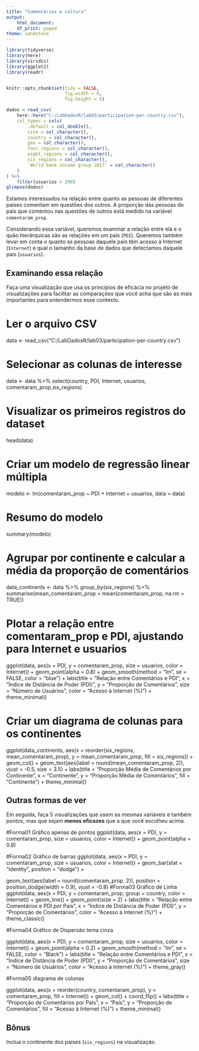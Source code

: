 ---
title: "Comentários e cultura"
output:
    html_document:
    df_print: paged
theme: sandstone
---

```{r echo=FALSE, message=FALSE, warning=FALSE}
library(tidyverse)
library(here)
library(viridis)
library(ggplot2)
library(readr)


knitr::opts_chunk$set(tidy = FALSE,
                      fig.width = 6,
                      fig.height = 5)
```

```{r read}
dados = read_csv(
    here::here("C:/LabDadosR/lab03/participation-per-country.csv"),
    col_types = cols(
        .default = col_double(),
        site = col_character(),
        country = col_character(),
        geo = col_character(),
        four_regions = col_character(),
        eight_regions = col_character(),
        six_regions = col_character(),
        `World bank income group 2017` = col_character()
    )
) %>% 
    filter(usuarios > 200)
glimpse(dados)
```

Estamos interessados na relação entre quanto as pessoas de diferentes países comentam em questões dos outros. A proporção das pessoas do país que comentou nas questões de outros está medido na variável `comentaram_prop`. 

Considerando essa variável, queremos examinar a relação entre ela e o quão hierárquicas são as relações em um país (`PDI`). Queremos também levar em conta o quanto as pessoas daquele país têm acesso à Internet (`Internet`) e qual o tamanho da base de dados que detectamos daquele país (`usuarios`). 

## Examinando essa relação

Faça uma visualização que usa os princípios de eficácia no projeto de visualizações para facilitar as comparações que você acha que são as mais importantes para entendermos esse contexto. 


# Ler o arquivo CSV
data <- read_csv("C:/LabDadosR/lab03/participation-per-country.csv")

# Selecionar as colunas de interesse
data <- data %>% select(country, PDI, Internet, usuarios, comentaram_prop,six_regions) 


# Visualizar os primeiros registros do dataset
head(data)

# Criar um modelo de regressão linear múltipla
modelo <- lm(comentaram_prop ~ PDI + Internet + usuarios, data = data)

# Resumo do modelo
summary(modelo)

# Agrupar por continente e calcular a média da proporção de comentários
data_continents <- data %>%
 group_by(six_regions) %>%
 summarise(mean_comentaram_prop = mean(comentaram_prop, na.rm = TRUE))

# Plotar a relação entre comentaram_prop e PDI, ajustando para Internet e usuarios
ggplot(data, aes(x = PDI, y = comentaram_prop, size = usuarios, color = Internet)) +
geom_point(alpha = 0.8) +
 geom_smooth(method = "lm", se = FALSE, color = "blue") +
 labs(title = "Relação entre Comentários e PDI",
 x = "Índice de Distância de Poder (PDI)",
 y = "Proporção de Comentários",
 size = "Número de Usuários",
 color = "Acesso à Internet (%)") +
  theme_minimal()
 
# Criar um diagrama de colunas para os continentes
ggplot(data_continents, aes(x = reorder(six_regions, mean_comentaram_prop), y = mean_comentaram_prop, fill = six_regions)) +
 geom_col() +
 geom_text(aes(label = round(mean_comentaram_prop, 2)), vjust = -0.5, size = 3.5) +
labs(title = "Proporção Média de Comentários por Continente",
 x = "Continente",
 y = "Proporção Média de Comentários",
 fill = "Continente") +
 theme_minimal()


## Outras formas de ver

Em seguida, faça 5 visualizações que usem as mesmas variáveis e também pontos, mas que sejam **menos eficazes** que a que você escolheu acima. 

#Forma01 Gráfico apenas de pontos
ggplot(data, aes(x = PDI, y = comentaram_prop, size = usuarios, color = Internet)) +
 geom_point(alpha = 0.8) 
 
#Forma02 Gráfico de barras
ggplot(data, aes(x = PDI, y = comentaram_prop, size = usuarios, color = Internet)) +
geom_bar(stat = "identity", position = "dodge") +

geom_text(aes(label = round(comentaram_prop, 2)), 
            position = position_dodge(width = 0.9), 
            vjust = -0.8)
#Forma03 Gráfico de Linha
ggplot(data, aes(x = PDI, y = comentaram_prop, group = country, color = Internet)) +
geom_line() +
geom_point(size = 2) +
labs(title = "Relação entre Comentários e PDI por País",
x = "Índice de Distância de Poder (PDI)",
y = "Proporção de Comentários",
color = "Acesso à Internet (%)") +
theme_classic()

#Forma04 Gráfico de Dispersão tema cinza

ggplot(data, aes(x = PDI, y = comentaram_prop, size = usuarios, color = Internet)) +
geom_point(alpha = 0.2) +
geom_smooth(method = "lm", se = FALSE, color = "Black") +
labs(title = "Relação entre Comentários e PDI",
x = "Índice de Distância de Poder (PDI)",
y = "Proporção de Comentários",
size = "Número de Usuários",
color = "Acesso à Internet (%)") +
theme_gray()

#Forma05 diagrama de colunas

ggplot(data, aes(x = reorder(country, comentaram_prop), y = comentaram_prop, fill = Internet)) +
 geom_col() +
 coord_flip() +
 labs(title = "Proporção de Comentários por País",
 x = "País",
 y = "Proporção de Comentários",
 fill = "Acesso à Internet (%)") +
 theme_minimal()






## Bônus

Inclua o continente dos países (`six_regions`) na visualização.


